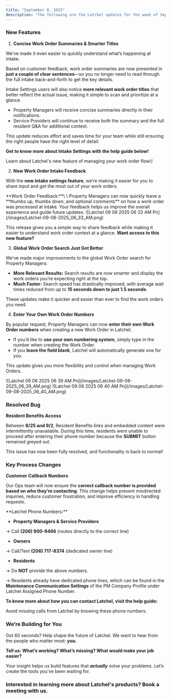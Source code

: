```yaml
---
title: "September 8, 2025"
description: "The following are the Latchel updates for the week of September 8, 2025."
---
```


### **New Features**

1. **Concise Work Order Summaries & Smarter Titles**

We’ve made it even easier to quickly understand what’s happening at intake.

Based on customer feedback, work order summaries are now presented in **just a couple of clear sentences**—so you no longer need to read through the full intake back-and-forth to get the key details.

Intake Settings users will also notice **more relevant work order titles** that better reflect the actual issue, making it simple to scan and prioritize at a glance.

- Property Managers will receive concise summaries directly in their notifications.
- Service Providers will continue to receive both the summary and the full resident Q&A for additional context.

This update reduces effort and saves time for your team while still ensuring the right people have the right level of detail.

<CardGroup cols={2}>
  <Card title="Do you want to schedule for Harmonia Upgrade? Click here!" icon="calendar-day" iconType="duotone" color="#ff9b8a" horizontal href="https://calendly.com/d/cwvf-k4r-5kr/harmonia-upgrade-m">
    
  </Card>
</CardGroup>

**Get to know more about Intake Settings with the help guide below\!**

<Card title="Introduction to Intake Settings" icon="gear-complex-code" iconType="duotone" href="/s/topic/0TO5e000000h9wqGAA/Introduction-to-Intake-Settings#introduction-to-intake-settings">
  Learn about Latchel's new feature of managing your work order flow\!
</Card>

2. **New Work Order Intake Feedback**

With the **new intake settings feature**, we’re making it easier for you to share input and get the most out of your work orders.

<Check>
  **Work Order Feedback:**\
  \
  Property Managers can now quickly leave a **thumbs up, thumbs down, and optional comments** on how a work order was processed at intake. Your feedback helps us improve the overall experience and guide future updates.
</Check>

<Frame>
  ![Latchel 09 08 2025 06 33 AM Pn](/images/Latchel-09-08-2025_06_33_AM.png)
</Frame>

This release gives you a simple way to share feedback while making it easier to understand work order context at a glance. **Want access to this new feature?**

<CardGroup cols={2}>
  <Card title="Get FREE access to our new customizable intake settings!" icon="comments-question-check" iconType="duotone" color="#ff9b8a" horizontal href="https://calendly.com/d/cwvf-k4r-5kr/harmonia-upgrade-m">
    
  </Card>
</CardGroup>

3. **Global Work Order Search Just Got Better**

We’ve made major improvements to the global Work Order search for Property Managers:

- **More Relevant Results:** Search results are now smarter and display the work orders you’re expecting right at the top.
- **Much Faster:** Search speed has drastically improved, with average wait times reduced from up to **15 seconds down to just 1.5 seconds**.

These updates make it quicker and easier than ever to find the work orders you need.

4. **Enter Your Own Work Order Numbers**

By popular request, Property Managers can now **enter their own Work Order numbers** when creating a new Work Order in Latchel.

- If you’d like to **use your own numbering system**, simply type in the number when creating the Work Order.
- If you **leave the field blank**, Latchel will automatically generate one for you.

This update gives you more flexibility and control when managing Work Orders.

<Frame>
  ![Latchel 09 08 2025 06 39 AM Pn](/images/Latchel-09-08-2025_06_39_AM.png)
</Frame>

<Frame>
  ![Latchel 09 08 2025 06 40 AM Pn](/images/Latchel-09-08-2025_06_40_AM.png)
</Frame>

### **Resolved Bug**

**Resident Benefits Access**

Between **8/25 and 9/2**, Resident Benefits links and embedded content were intermittently unavailable. During this time, residents were unable to proceed after entering their phone number because the **SUBMIT** button remained greyed out.

This issue has now been fully resolved, and functionality is back to normal\!

### **Key Process Changes**

**Customer Callback Numbers**

Our Ops team will now ensure the **correct callback number is provided based on who they’re contacting**. This change helps prevent misdirected inquiries, reduce customer frustration, and improve efficiency in handling requests.

<Check>
  **Latchel Phone Numbers:**

  - **Property Managers & Service Providers**

  → Call **(206) 900-9466** (routes directly to the correct line)

  - **Owners**

  → Call/Text **(206) 717-8374** (dedicated owner line)

  - **Residents**

  → Do **NOT** provide the above numbers.

  → Residents already have dedicated phone lines, which can be found in the **Maintenance Communication Settings** of the PM Company Profile under Latchel Assigned Phone Number.
</Check>

**To know more about how you can contact Latchel, visit the help guide:**

<Card title="Latchel Phone Numbers" icon="phone-office" iconType="duotone" href="/s/topic/0TO5e000000h9wqGAA/Latchel-Phone-Numbers">
  Avoid missing calls from Latchel by knowing these phone numbers.
</Card>

### **We’re Building for You**

Got 60 seconds? Help shape the future of Latchel. We want to hear from the people who matter most: **you**.

**Tell us: What’s working? What’s missing? What would make your job easier?**

<CardGroup cols={2}>
  <Card title="Share your feedback here — it’s quick and impactful." icon="message-pen" iconType="duotone" color="#ff9b8a" horizontal href="https://forms.gle/fndzwWLczhkWjBQc8">
    
  </Card>
</CardGroup>

Your insight helps us build features that **_actually_** solve your problems. Let’s create the tools you’ve been waiting for.

### **Interested in learning more about Latchel's products? Book a meeting with us.**

<CardGroup cols={2}>
  <Card title="Get a Demo" icon="comments-question-check" iconType="duotone" color="#ff9b8a" horizontal href="https://latchel.com/demo-request-releases/">
    
  </Card>
</CardGroup>